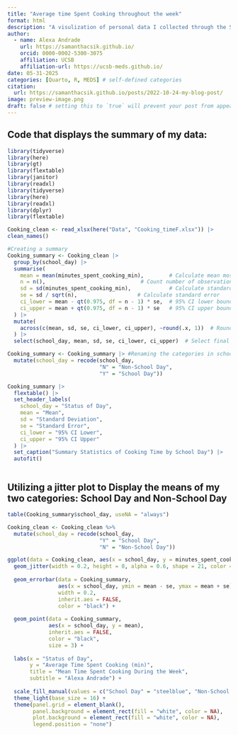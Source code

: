 ```yaml
---
title: "Average time Spent Cooking throughout the week"
format: html
description: "A visulization of personal data I collected through the Spring 2025 quarter"
author:
  - name: Alexa Andrade
    url: https://samanthacsik.github.io/
    orcid: 0000-0002-5300-3075
    affiliation: UCSB
    affiliation-url: https://ucsb-meds.github.io/ 
date: 05-31-2025
categories: [Quarto, R, MEDS] # self-defined categories
citation: 
  url: https://samanthacsik.github.io/posts/2022-10-24-my-blog-post/ 
image: preview-image.png
draft: false # setting this to `true` will prevent your post from appearing on your listing page until you're ready!
---
```


## Code that displays the summary of my data:

```r
library(tidyverse)
library(here)
library(gt)
library(flextable)
library(janitor)
library(readxl)
library(tidyverse)
library(here)
library(readxl)
library(dplyr)
library(flextable)

Cooking_clean <- read_xlsx(here("Data", "Cooking_timeF.xlsx")) |> 
clean_names()

#Creating a summary 
Cooking_summary <- Cooking_clean |> 
  group_by(school_day) |> 
  summarise(
    mean = mean(minutes_spent_cooking_min),        # Calculate mean moss height
    n = n(),                              # Count number of observations
    sd = sd(minutes_spent_cooking_min),            # Calculate standard deviation
    se = sd / sqrt(n),                   # Calculate standard error
    ci_lower = mean - qt(0.975, df = n - 1) * se,  # 95% CI lower bound
    ci_upper = mean + qt(0.975, df = n - 1) * se   # 95% CI upper bound
  ) |>
  mutate(
    across(c(mean, sd, se, ci_lower, ci_upper), ~round(.x, 1))  # Round values
  ) |>
  select(school_day, mean, sd, se, ci_lower, ci_upper)  # Select final columns

Cooking_summary <- Cooking_summary |> #Renaming the categories in school_day column 
  mutate(school_day = recode(school_day,
                             "N" = "Non-School Day",
                             "Y" = "School Day"))

Cooking_summary |>
  flextable() |>
  set_header_labels(
    school_day = "Status of Day",
    mean = "Mean",
    sd = "Standard Deviation",
    se = "Standard Error",
    ci_lower = "95% CI Lower",
    ci_upper = "95% CI Upper"
  ) |>
  set_caption("Summary Statistics of Cooking Time by School Day") |>
  autofit()



```

## Utilizing a jitter plot to Display the means of my two categories: School Day and Non-School Day

```r

table(Cooking_summary$school_day, useNA = "always")

Cooking_clean <- Cooking_clean %>%
  mutate(school_day = recode(school_day,
                             "Y" = "School Day",
                             "N" = "Non-School Day"))

ggplot(data = Cooking_clean, aes(x = school_day, y = minutes_spent_cooking_min, fill = school_day)) +
  geom_jitter(width = 0.2, height = 0, alpha = 0.6, shape = 21, color = "black") +
  
  geom_errorbar(data = Cooking_summary, 
                aes(x = school_day, ymin = mean - se, ymax = mean + se), 
                width = 0.2,
                inherit.aes = FALSE,
                color = "black") +
  
  geom_point(data = Cooking_summary, 
             aes(x = school_day, y = mean),
             inherit.aes = FALSE,
             color = "black", 
             size = 3) +
  
  labs(x = "Status of Day", 
       y = "Average Time Spent Cooking (min)", 
       title = "Mean Time Spent Cooking During the Week",
       subtitle = "Alexa Andrade") +
  
  scale_fill_manual(values = c("School Day" = "steelblue", "Non-School Day" = "red")) +
  theme_light(base_size = 16) +
  theme(panel.grid = element_blank(),
        panel.background = element_rect(fill = "white", color = NA),
        plot.background = element_rect(fill = "white", color = NA),
        legend.position = "none")


```
